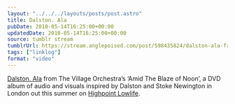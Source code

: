 ```yaml
---
layout: "../../../layouts/posts/post.astro"
title: Dalston. Ala
pubDate: 2010-05-14T16:25:00+00:00
updatedDate: 2010-05-14T16:25:00+00:00
source: tumblr stream
tumblrUrl: https://stream.anglepoised.com/post/598435824/dalston-ala-from-the-village-orchestras-amid
tags: ["linklog"]
format: "video"
---
```



<Vimeo id="https://vimeo.com/11467858" />

[Dalston. Ala][1] from The Village Orchestra&rsquo;s &lsquo;Amid The Blaze of Noon&rsquo;, a DVD album of audio and visuals inspired by Dalston and Stoke Newington in London out this summer on [Highpoint Lowlife][2].

[1]: https://vimeo.com/11467858
[2]: http://highpointlowlife.com/
